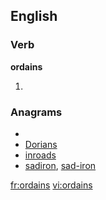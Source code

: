 ==English==

===Verb===
'''ordains'''

# {{third-person singular of|[[ordain]]}}

===Anagrams===
* {{alphagram|adinors}}
* [[Dorians#English|Dorians]]
* [[inroads#English|inroads]]
* [[sadiron#English|sadiron]], [[sad-iron#English|sad-iron]]

[[fr:ordains]]
[[vi:ordains]]